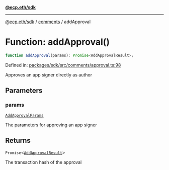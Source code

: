 [**@ecp.eth/sdk**](../../index.mdx)

***

[@ecp.eth/sdk](/sdk-reference/index.mdx) / [comments](/sdk-reference/comments/index.mdx) / addApproval

# Function: addApproval()

```ts
function addApproval(params): Promise<AddApprovalResult>;
```

Defined in: [packages/sdk/src/comments/approval.ts:98](https://github.com/ecp-eth/comments-monorepo/blob/main/packages/sdk/src/comments/approval.ts#L98)

Approves an app signer directly as author

## Parameters

### params

[`AddApprovalParams`](/sdk-reference/comments/type-aliases/AddApprovalParams.mdx)

The parameters for approving an app signer

## Returns

`Promise`\<[`AddApprovalResult`](/sdk-reference/comments/type-aliases/AddApprovalResult.mdx)\>

The transaction hash of the approval
